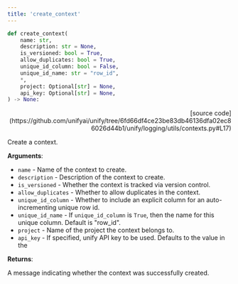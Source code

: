 ```yaml
---
title: 'create_context'
---
```


```python
def create_context(
    name: str,
    description: str = None,
    is_versioned: bool = True,
    allow_duplicates: bool = True,
    unique_id_column: bool = False,
    unique_id_name: str = "row_id",
    *,
    project: Optional[str] = None,
    api_key: Optional[str] = None,
) -> None:
```

<p align="right">[source code](https://github.com/unifyai/unify/tree/6fd66df4ce23be83db46136dfa02ec86026d44b1/unify/logging/utils/contexts.py#L17)</p>

Create a context.

**Arguments**:

- `name` - Name of the context to create.
- `description` - Description of the context to create.
- `is_versioned` - Whether the context is tracked via version control.
- `allow_duplicates` - Whether to allow duplicates in the context.
- `unique_id_column` - Whether to include an explicit column for an auto-incrementing unique row id.
- `unique_id_name` - If `unique_id_column` is `True`, then the name for this unique column. Default is "row_id".
- `project` - Name of the project the context belongs to.
- `api_key` - If specified, unify API key to be used. Defaults to the value in the



**Returns**:

A message indicating whether the context was successfully created.